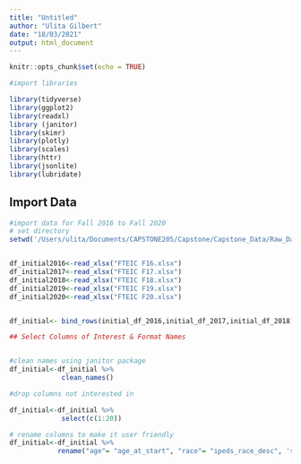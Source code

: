 ```yaml
---
title: "Untitled"
author: "Ulita Gilbert"
date: "18/03/2021"
output: html_document
---
```


```r
knitr::opts_chunk$set(echo = TRUE)
```

```r
#import libraries

library(tidyverse)
library(ggplot2)
library(readxl)
library (janitor)
library(skimr)
library(plotly)
library(scales)
library(httr)
library(jsonlite)
library(lubridate)
```

## Import Data
```r
#import data for Fall 2016 to Fall 2020
# set directory
setwd('/Users/ulita/Documents/CAPSTONE205/Capstone/Capstone_Data/Raw_Data')


df_initial2016<-read_xlsx("FTEIC F16.xlsx")
df_initial2017<-read_xlsx("FTEIC F17.xlsx")
df_initial2018<-read_xlsx("FTEIC F18.xlsx")
df_initial2019<-read_xlsx("FTEIC F19.xlsx")
df_initial2020<-read_xlsx("FTEIC F20.xlsx")



```


```r

df_initial<- bind_rows(initial_df_2016,initial_df_2017,initial_df_2018)

```


```r


## Select Columns of Interest & Format Names


#clean names using janitor package
df_initial<-df_initial %>%
             clean_names()

#drop columns not interested in

df_initial<-df_initial %>%
             select(c(1:20))

# rename columns to make it user friendly
df_initial<-df_initial %>%
            rename("age"= "age_at_start", "race"= "ipeds_race_desc", 'summer1'= "term_year1_10", 'fall'='term_year1_20')

``` 






